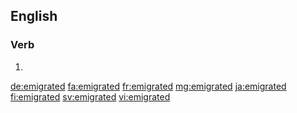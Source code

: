 ==English==

===Verb===
{{head|en|verb form}}

# {{en-past of|emigrate}}

[[de:emigrated]]
[[fa:emigrated]]
[[fr:emigrated]]
[[mg:emigrated]]
[[ja:emigrated]]
[[fi:emigrated]]
[[sv:emigrated]]
[[vi:emigrated]]